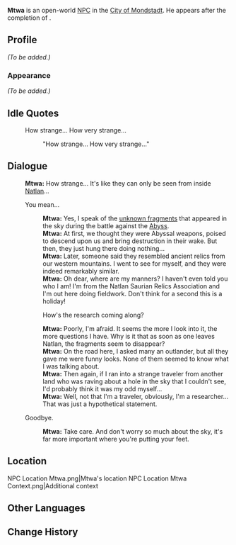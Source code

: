 {{Stub}}
{{Character Infobox
|image            = NPC Mtwa.png
|region           = Natlan
|location         = Mondstadt
|affiliation      = Flower-Feather Clan
|affiliation2     = Saurian Relics Association (Faction)
|affiliationLabel2= Saurian Relics Association
|type             = Open-World NPC
|title            = Member of the Saurian Relics Association
}}
'''Mtwa''' is an open-world [[NPC]] in the [[City of Mondstadt]]. He appears after the completion of {{Quest|Incandescent Ode of Resurrection}}.

==Profile==
''(To be added.)''
===Appearance===
''(To be added.)''

==Idle Quotes==
{{Dialogue Start}}
:{{DIcon|Idle}} How strange... How very strange...
::{{A|VO Mtwa 01.ogg}} "How strange... How very strange..."
{{Dialogue End}}

==Dialogue==
{{Dialogue Start}}
:'''Mtwa:''' How strange... It's like they can only be seen from inside [[Natlan]]...
:{{DIcon}} You mean...
::'''Mtwa:''' Yes, I speak of the [[False Sky|unknown fragments]] that appeared in the sky during the battle against the [[Abyss]].
::'''Mtwa:''' At first, we thought they were Abyssal weapons, poised to descend upon us and bring destruction in their wake. But then, they just hung there doing nothing...
::'''Mtwa:''' Later, someone said they resembled ancient relics from our western mountains. I went to see for myself, and they were indeed remarkably similar.
::'''Mtwa:''' Oh dear, where are my manners? I haven't even told you who I am! I'm from the Natlan Saurian Relics Association and I'm out here doing fieldwork. Don't think for a second this is a holiday!
::{{DIcon}} How's the research coming along?
::'''Mtwa:''' Poorly, I'm afraid. It seems the more I look into it, the more questions I have. Why is it that as soon as one leaves Natlan, the fragments seem to disappear?
::'''Mtwa:''' On the road here, I asked many an outlander, but all they gave me were funny looks. None of them seemed to know what I was talking about.
::'''Mtwa:''' Then again, if I ran into a strange traveler from another land who was raving about a hole in the sky that I couldn't see, I'd probably think it was my odd myself...
::'''Mtwa:''' Well, not that I'm a traveler, obviously, I'm a researcher... That was just a hypothetical statement.
:{{DIcon}} Goodbye.
::'''Mtwa:''' Take care. And don't worry so much about the sky, it's far more important where you're putting your feet.
{{Dialogue End}}

==Location==
<gallery>
NPC Location Mtwa.png|Mtwa's location
NPC Location Mtwa Context.png|Additional context
</gallery>

==Other Languages==
{{Other Languages
|en       = Mtwa
|zhs      = 穆托瓦
|zhs_rm   = Mùtuōwǎ
|zht      = 穆托瓦
|zht_rm   = Mùtuōwǎ
|ja       = ムトヴァ
|ja_rm    = Mutova
|ko       = 무트와
|es       = Mtwa
|fr       = Mtwa
|ru       = Мтва
|th       = Mtwa
|vi       = Mtwa
|de       = Mtwa
|id       = Mtwa
|pt       = Mtwa
|tr       = Mtwa
|it       = Mtwa
}}

==Change History==
{{Change History|5.3}}